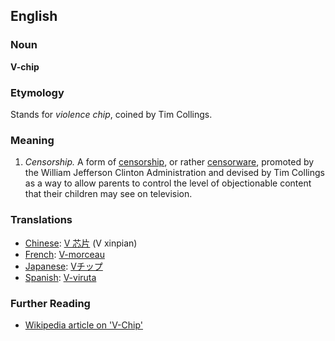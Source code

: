 ==English==

===Noun===
'''V-chip'''

===Etymology===
Stands for ''violence chip'', coined by Tim Collings.

===Meaning===
#''Censorship.'' A form of [[censorship]], or rather [[censorware]], promoted by the William Jefferson Clinton Administration and devised by Tim Collings as a way to allow parents to control the level of objectionable content that their children may see on television.

===Translations===

*[[Chinese]]: [[V 芯片]] (V xinpian)
*[[French]]: [[V-morceau]]
*[[Japanese]]: [[Vチップ]]
*[[Spanish]]: [[V-viruta]]

===Further Reading===
*[http://en.wikipedia.org/wiki/V-chip Wikipedia article on 'V-Chip']